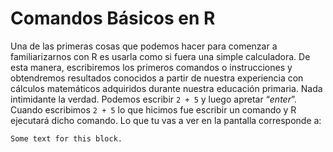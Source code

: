 # Comandos Básicos en R

Una de las primeras cosas que podemos hacer para comenzar a familiarizarnos con R es usarla como si fuera una simple calculadora. De esta manera, escribiremos los primeros comandos o instrucciones y obtendremos resultados conocidos a partir de nuestra experiencia con cálculos matemáticos adquiridos durante nuestra educación primaria. Nada intimidante la verdad. Podemos escribir `2 + 5` y luego apretar “*enter*”. Cuando escribimos `2 + 5` lo que hicimos fue escribir un comando y R ejecutará dicho comando. Lo que tu vas a ver en la pantalla corresponde a: 

```block
Some text for this block.
```
